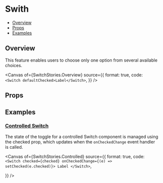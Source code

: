 # Swith


<Meta of={SwitchStories} />

- [Overview](#overview)
- [Props](#props)
- [Examples](#examples)

## Overview

This feature enables users to choose only one option from several available choices.

<Canvas
  of={SwitchStories.Overview}
  source={{
    format: true,
    code: `
      <Switch defaultChecked>Label</Switch>
    `,
  }}
/>

## Props

<Controls />

## Examples

### [Controlled Switch](#controlled-switch)

The state of the toggle for a controlled Switch component is managed using the checked prop, which updates when the `onCheckedChange` event handler is called.

<Canvas
  of={SwitchStories.Controlled}
  source={{
    format: true,
    code: `
      <Switch checked={checked} onCheckedChange={(e) => setChecked(e.checked)}>
        Label
      </Switch>
    `,

}}
/>
